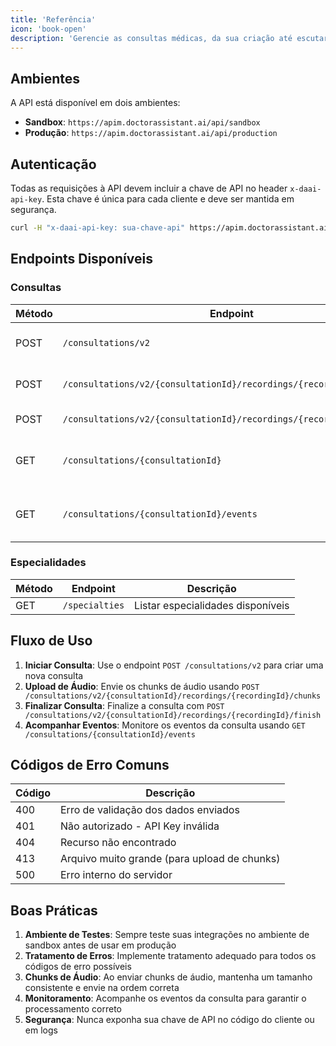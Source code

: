 ```yaml
---
title: 'Referência'
icon: 'book-open'
description: 'Gerencie as consultas médicas, da sua criação até escutar seus eventos.'
---
```


## Ambientes

A API está disponível em dois ambientes:

- **Sandbox**: `https://apim.doctorassistant.ai/api/sandbox`
- **Produção**: `https://apim.doctorassistant.ai/api/production`

## Autenticação

Todas as requisições à API devem incluir a chave de API no header `x-daai-api-key`. Esta chave é única para cada cliente e deve ser mantida em segurança.

```bash
curl -H "x-daai-api-key: sua-chave-api" https://apim.doctorassistant.ai/api/sandbox/consultations/v2
```

## Endpoints Disponíveis

### Consultas

| Método | Endpoint | Descrição |
|--------|----------|-----------|
| POST | `/consultations/v2` | Iniciar uma nova consulta |
| POST | `/consultations/v2/{consultationId}/recordings/{recordingId}/chunks` | Upload de chunk de áudio |
| POST | `/consultations/v2/{consultationId}/recordings/{recordingId}/finish` | Finalizar consulta |
| GET | `/consultations/{consultationId}` | Obter detalhes da consulta |
| GET | `/consultations/{consultationId}/events` | Obter eventos da consulta |

### Especialidades

| Método | Endpoint | Descrição |
|--------|----------|-----------|
| GET | `/specialties` | Listar especialidades disponíveis |

## Fluxo de Uso

1. **Iniciar Consulta**: Use o endpoint `POST /consultations/v2` para criar uma nova consulta
2. **Upload de Áudio**: Envie os chunks de áudio usando `POST /consultations/v2/{consultationId}/recordings/{recordingId}/chunks`
3. **Finalizar Consulta**: Finalize a consulta com `POST /consultations/v2/{consultationId}/recordings/{recordingId}/finish`
4. **Acompanhar Eventos**: Monitore os eventos da consulta usando `GET /consultations/{consultationId}/events`

## Códigos de Erro Comuns

| Código | Descrição |
|--------|-----------|
| 400 | Erro de validação dos dados enviados |
| 401 | Não autorizado - API Key inválida |
| 404 | Recurso não encontrado |
| 413 | Arquivo muito grande (para upload de chunks) |
| 500 | Erro interno do servidor |

## Boas Práticas

1. **Ambiente de Testes**: Sempre teste suas integrações no ambiente de sandbox antes de usar em produção
2. **Tratamento de Erros**: Implemente tratamento adequado para todos os códigos de erro possíveis
3. **Chunks de Áudio**: Ao enviar chunks de áudio, mantenha um tamanho consistente e envie na ordem correta
4. **Monitoramento**: Acompanhe os eventos da consulta para garantir o processamento correto
5. **Segurança**: Nunca exponha sua chave de API no código do cliente ou em logs

